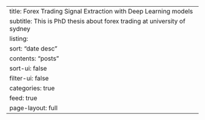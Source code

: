 ---
title: Forex Trading Signal Extraction with Deep Learning models
subtitle: This is PhD thesis about forex trading at university of sydney 
listing:
  sort: "date desc"
  contents: "posts"
  sort-ui: false
  filter-ui: false
  categories: true
  feed: true
page-layout: full
---